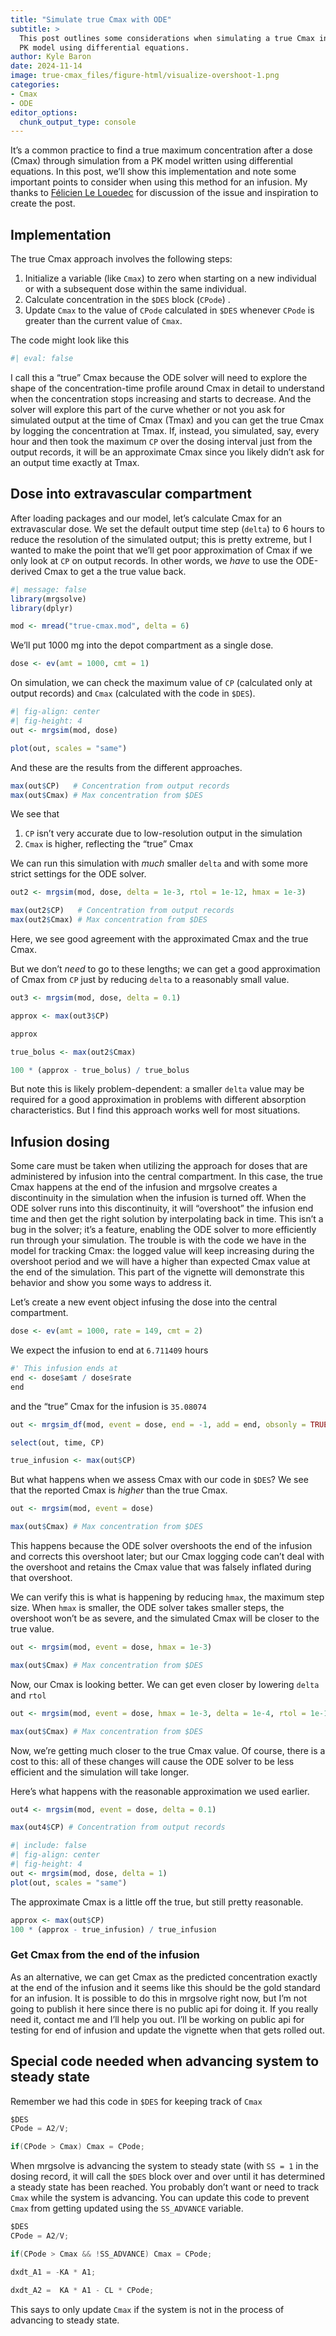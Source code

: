 ```yaml
---
title: "Simulate true Cmax with ODE"
subtitle: > 
  This post outlines some considerations when simulating a true Cmax in your
  PK model using differential equations.
author: Kyle Baron
date: 2024-11-14
image: true-cmax_files/figure-html/visualize-overshoot-1.png
categories: 
- Cmax
- ODE
editor_options: 
  chunk_output_type: console
---
```


It's a common practice to find a true maximum concentration after a dose 
(Cmax) through simulation from a PK model written using differential equations. 
In this post, we'll show this implementation and note some important points
to consider when using this method for an infusion. My thanks to 
[Félicien Le Louedec](https://www.linkedin.com/in/f%C3%A9licien-le-louedec-5a9736152/)
for discussion of the issue and inspiration to create the post.


## Implementation 

The true Cmax approach involves the following steps:

1. Initialize a variable (like `Cmax`) to zero when starting on a new individual
   or with a subsequent dose within the same individual.
2. Calculate concentration in the `$DES` block (`CPode`) . 
3. Update `Cmax` to the value of `CPode` calculated in `$DES` whenever `CPode` 
   is greater than the current value of `Cmax`. 

The code might look like this


```r
#| eval: false

```

I call this a "true" Cmax because the ODE solver will need to explore the shape
of the concentration-time profile around Cmax in detail to understand when the
concentration stops increasing and starts to decrease. And the solver will
explore this part of the curve whether or not you ask for simulated output at
the time of Cmax (Tmax) and you can get the true Cmax by logging the
concentration at Tmax. If, instead, you simulated, say, every hour and then took
the maximum `CP` over the dosing interval just from the output records, it will
be an approximate Cmax since you likely didn't ask for an output time exactly at
Tmax.


## Dose into extravascular compartment

After loading packages and our model, let's calculate Cmax for an extravascular
dose. We set the default output time step (`delta`) to 6 hours to reduce the 
resolution of the simulated output; this is pretty extreme, but I wanted to 
make the point that we'll get poor approximation of Cmax if we only look at `CP` 
on output records. In other words, we _have_ to use the ODE-derived Cmax to get 
a the true value back. 

```r
#| message: false
library(mrgsolve)
library(dplyr)

mod <- mread("true-cmax.mod", delta = 6) 
```

We'll put 1000 mg into the depot compartment as a single dose.

```r
dose <- ev(amt = 1000, cmt = 1)
```


On simulation, we can check the maximum value of `CP` (calculated only at output
records) and `Cmax` (calculated with the code in `$DES`). 

```r
#| fig-align: center
#| fig-height: 4
out <- mrgsim(mod, dose)

plot(out, scales = "same")
```

And these are the results from the different approaches.

```r
max(out$CP)   # Concentration from output records
max(out$Cmax) # Max concentration from $DES
```

We see that 

1. `CP` isn't very accurate due to low-resolution output in the simulation
2. `Cmax` is higher, reflecting the "true" Cmax

We can run this simulation with _much_ smaller `delta` and with some more strict
settings for the ODE solver.

```r
out2 <- mrgsim(mod, dose, delta = 1e-3, rtol = 1e-12, hmax = 1e-3)

max(out2$CP)   # Concentration from output records
max(out2$Cmax) # Max concentration from $DES
```
Here, we see good agreement with the approximated Cmax and the true Cmax.

But we don't _need_ to go to these lengths; we can get a good approximation of
Cmax from `CP` just by reducing `delta` to a reasonably small value. 

```r
out3 <- mrgsim(mod, dose, delta = 0.1)

approx <- max(out3$CP)

approx

true_bolus <- max(out2$Cmax)

100 * (approx - true_bolus) / true_bolus
```

But note this is likely problem-dependent: a smaller `delta` value may be
required for a good approximation in problems with different absorption
characteristics. But I find this approach works well for most situations.


## Infusion dosing

Some care must be taken when utilizing the approach for doses that are
administered by infusion into the central compartment. In this case, the true
Cmax happens at the end of the infusion and mrgsolve creates a discontinuity in
the simulation when the infusion is turned off. When the ODE solver runs into
this discontinuity, it will "overshoot" the infusion end time and then get the
right solution by interpolating back in time. This isn't a bug in the solver;
it's a feature, enabling the ODE solver to more efficiently run through your
simulation. The trouble is with the code we have in the model for tracking Cmax:
the logged value will keep increasing during the overshoot period and we will
have a higher than expected Cmax value at the end of the simulation. This part
of the vignette will demonstrate this behavior and show you some ways to address
it.


Let's create a new event object infusing the dose into the central compartment. 

```r
dose <- ev(amt = 1000, rate = 149, cmt = 2)
```

We expect the infusion to end at `6.711409` hours 

```r
#' This infusion ends at 
end <- dose$amt / dose$rate
end
```

and the "true" Cmax  for the infusion is `35.08074`
```r
out <- mrgsim_df(mod, event = dose, end = -1, add = end, obsonly = TRUE)

select(out, time, CP)

true_infusion <- max(out$CP)
```


But what happens when we assess Cmax with our code in `$DES`? We see that the
reported Cmax is _higher_ than the true Cmax.

```r
out <- mrgsim(mod, event = dose)

max(out$Cmax) # Max concentration from $DES
```


This happens because the ODE solver overshoots the end of the infusion and 
corrects this overshoot later; but our Cmax logging code can't deal with 
the overshoot and retains the Cmax value that was falsely inflated
during that overshoot. 


We can verify this is what is happening by reducing `hmax`, the maximum step 
size. When `hmax` is smaller, the ODE solver takes smaller steps, the 
overshoot won't be as severe, and the simulated Cmax will be closer to the 
true value. 

```r
out <- mrgsim(mod, event = dose, hmax = 1e-3)

max(out$Cmax) # Max concentration from $DES
```

Now, our Cmax is looking better. We can get even closer by lowering 
`delta` and `rtol`

```r
out <- mrgsim(mod, event = dose, hmax = 1e-3, delta = 1e-4, rtol = 1e-12)

max(out$Cmax) # Max concentration from $DES
```

Now, we're getting much closer to the true Cmax value. Of course, there is a 
cost to this: all of these changes will cause the ODE solver to be less efficient
and the simulation will take longer. 

Here's what happens with the reasonable approximation we used earlier.

```r
out4 <- mrgsim(mod, event = dose, delta = 0.1)

max(out4$CP) # Concentration from output records
```

```r
#| include: false
#| fig-align: center
#| fig-height: 4
out <- mrgsim(mod, dose, delta = 1)
plot(out, scales = "same")
```

The approximate Cmax is a little off the true, but still pretty reasonable.

```r
approx <- max(out$CP)
100 * (approx - true_infusion) / true_infusion
```

### Get Cmax from the end of the infusion

As an alternative, we can get Cmax as the predicted concentration exactly at the
end of the infusion and it seems like this should be the gold standard for an
infusion. It is possible to do this in mrgsolve right now, but I'm not going to
publish it here since there is no public api for doing it. If you really need
it, contact me and I'll help you out. I'll be working on public api for testing
for end of infusion and update the vignette when that gets rolled out. 

## Special code needed when advancing system to steady state

Remember we had this code in `$DES` for keeping track of `Cmax` 

```c
$DES
CPode = A2/V;

if(CPode > Cmax) Cmax = CPode;
```

When mrgsolve is advancing the system to steady state (with `SS = 1` in the
dosing record, it will call the `$DES` block over and over until it has
determined a steady state has been reached. You probably don't want or need to
track `Cmax` while the system is advancing. You can update this code to prevent
`Cmax` from getting updated using the `SS_ADVANCE` variable.

```c
$DES
CPode = A2/V;

if(CPode > Cmax && !SS_ADVANCE) Cmax = CPode;

dxdt_A1 = -KA * A1;

dxdt_A2 =  KA * A1 - CL * CPode;
```

This says to only update `Cmax` if the system is not in the process of 
advancing to steady state. 
